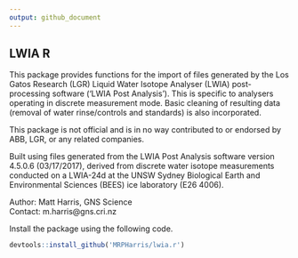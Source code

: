 ```yaml
---
output: github_document
---
```


## LWIA R

This package provides functions for the import of files generated by the Los Gatos Research (LGR) Liquid Water Isotope Analyser (LWIA) post-processing software ('LWIA Post Analysis'). This is specific to analysers operating in discrete measurement mode. Basic cleaning of resulting data (removal of water rinse/controls and standards) is also incorporated.

This package is not official and is in no way contributed to or endorsed by ABB, LGR, or any related companies. 

Built using files generated from the LWIA Post Analysis software version 4.5.0.6 (03/17/2017), derived from discrete water isotope measurements conducted on a LWIA-24d at the UNSW Sydney Biological Earth and Environmental Sciences (BEES) ice laboratory (E26 4006).

Author: Matt Harris, GNS Science  
Contact: m.harris@gns.cri.nz

Install the package using the following code.
```r
devtools::install_github('MRPHarris/lwia.r')
```



